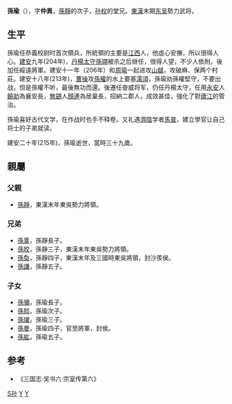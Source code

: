 {{Otheruses
|subject=三国时的东吴武将孫瑜
|other=其它叫做孫瑜的人
|孫瑜
|disambig=無
}}
'''孫瑜'''（{{bd|177年||215年|catIdx=S孙}}），字'''仲異'''，[[孫靜|孫靜]]的次子，[[孙权|孙权]]的堂兄。[[東漢|東漢]]末期[[孙吴|东吴]]勢力武将。

== 生平 ==
孫瑜任恭義校尉时首次領兵，所統領的主要是[[江西|江西]]人，他虛心安撫，所以很得人心。[[建安_(东汉)|建安]]九年(204年)，[[丹楊|丹楊]][[太守|太守]][[孫翊|孫翊]]被杀之后继任，很得人望，不少人依附。後加任綏遠將軍。建安十一年（206年）和[[周瑜|周瑜]]一起进攻[[山越|山越]]，攻破麻、保两个村莊。建安十八年(213年)，[[曹操|曹操]]攻[[孫權|孫權]]的水上要塞[[濡須|濡須]]，孫瑜劝孫權堅守，不要出战，但是孫權不听，最後無功而還。後遷任奋威将军，仍任丹楊太守，任用[[奉節縣|永安]]人[[饒助|饒助]]為襄安長，[[無錫|無錫]]人[[顏連|顏連]]為居巢長，招納二郡人，成效甚佳，強化了對[[廬江|廬江]]的管治。

孫瑜喜好古代文学，在作战时也手不释卷。又礼遇[[濟陰|濟陰]]学者[[馬普|馬普]]，建立學官让自己将士的子弟就读。

建安二十年(215年)，孫瑜逝世，當時三十九歲。

== 親屬 ==
=== 父親 ===
* [[孫靜|孫靜]]，東漢末年東吳勢力將領。
=== 兄弟 ===
* [[孫暠|孫暠]]，孫靜長子。
* [[孫皎|孫皎]]，孫靜三子，東漢末年東吳勢力將領。 
* [[孫奐|孫奐]]，孫靜四子，東漢末年及三國時東吳將領，封沙羨侯。 
* [[孫謙|孫謙]]，孫靜五子。 

=== 子女 ===
* [[孫彌|孫彌]]，孫瑜長子。
* [[孫熙|孫熙]]，孫瑜次子。
* [[孫燿|孫燿]]，孫瑜三子。
* [[孫曼|孫曼]]，孫瑜四子，官至將軍，封侯。
* [[孫紘|孫紘]]，孫瑜五子。
== 参考 ==
* 《三国志·吴书六·宗室传第六》

[[Category:东吴军事人物|S孙]]
[[Category:東吳宗室|Y]]
[[Category:孙姓|Y]]